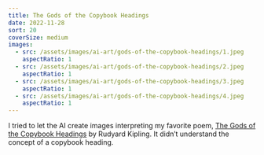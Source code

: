 ```yaml
---
title: The Gods of the Copybook Headings
date: 2022-11-28
sort: 20
coverSize: medium
images:
  - src: /assets/images/ai-art/gods-of-the-copybook-headings/1.jpeg
    aspectRatio: 1
  - src: /assets/images/ai-art/gods-of-the-copybook-headings/2.jpeg
    aspectRatio: 1
  - src: /assets/images/ai-art/gods-of-the-copybook-headings/3.jpeg
    aspectRatio: 1
  - src: /assets/images/ai-art/gods-of-the-copybook-headings/4.jpeg
    aspectRatio: 1
---
```


I tried to let the AI create images interpreting my favorite poem, [The Gods of the Copybook Headings](/interpretation-the-gods-of-the-copybook-headings/) by Rudyard Kipling. It didn’t understand the concept of a copybook heading.

